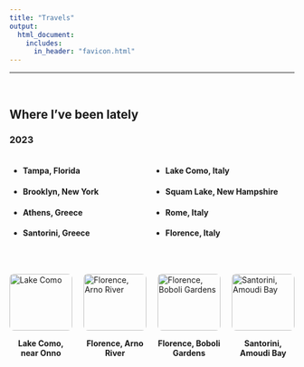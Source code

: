 ```yaml
---
title: "Travels"
output: 
  html_document:
    includes:
      in_header: "favicon.html"
---
```

--- 

<br>

## Where I've been lately

### 2023
<div style="display: flex; flex-wrap: wrap;">

<div style="flex: 1 50%;">
- #### Tampa, Florida
- #### Brooklyn, New York
- #### Athens, Greece
- #### Santorini, Greece
</div>

<div style="flex: 1 50%;">
- #### Lake Como, Italy
- #### Squam Lake, New Hampshire
- #### Rome, Italy
- #### Florence, Italy
</div>

</div>

<br> 

<div style="display: flex; flex-wrap: wrap; gap: 20px;">

<div style="flex: 2; max-width: 500px;">
  <img src="./como.jpg" alt="Lake Como" style="width: 100%; border-radius: 8px;">
  <p style="text-align: center; font-weight: bold;">Lake Como, near Onno</p>
</div>

<div style="flex: 2; max-width: 500px;">
  <img src="./arno.jpg" alt="Florence, Arno River" style="width: 100%; border-radius: 8px;">
  <p style="text-align: center; font-weight: bold;">Florence, Arno River</p>
</div>

<div style="flex: 2; max-width: 500px;">
  <img src="./tuscany.jpg" alt="Florence, Boboli Gardens" style="width: 100%; border-radius: 8px;">
  <p style="text-align: center; font-weight: bold;">Florence, Boboli Gardens</p>
</div>

<div style="flex: 2; max-width: 500px;">
  <img src="./santorini.jpg" alt="Santorini, Amoudi Bay" style="width: 100%; border-radius: 8px;">
  <p style="text-align: center; font-weight: bold;">Santorini, Amoudi Bay</p>
</div>

</div>